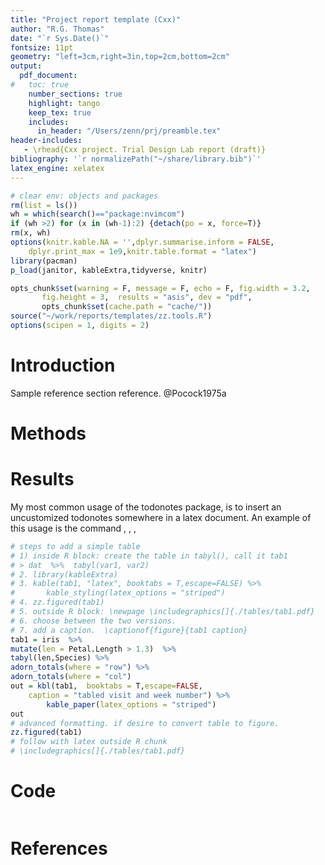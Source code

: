 ```yaml
---
title: "Project report template (Cxx)"
author: "R.G. Thomas"
date: "`r Sys.Date()`"
fontsize: 11pt
geometry: "left=3cm,right=3in,top=2cm,bottom=2cm"
output:
  pdf_document:
#   toc: true
    number_sections: true
    highlight: tango
    keep_tex: true 
    includes:
      in_header: "/Users/zenn/prj/preamble.tex"
header-includes:
   - \rhead{Cxx project. Trial Design Lab report (draft)}
bibliography: '`r normalizePath("~/share/library.bib")`'
latex_engine: xelatex
---
```


\hspace{4in}
\fbox{
\parbox{3in}{\Large 
Notes: 
\begin{itemize}
\item mimic grazzi, gill, dimitriadis \\
\item plan: random forest analysis of cognitive data to
find enrichment criteria
\end{itemize}
}
}
\listoftodos


```r
# clear env: objects and packages
rm(list = ls())
wh = which(search()=="package:nvimcom")
if (wh >2) for (x in (wh-1):2) {detach(po = x, force=T)}
rm(x, wh)
options(knitr.kable.NA = '',dplyr.summarise.inform = FALSE, 
	dplyr.print_max = 1e9,knitr.table.format = "latex")
library(pacman)
p_load(janitor, kableExtra,tidyverse, knitr)

opts_chunk$set(warning = F, message = F, echo = F, fig.width = 3.2,
       fig.height = 3,  results = "asis", dev = "pdf",
       opts_chunk$set(cache.path = "cache/"))
source("~/work/reports/templates/zz.tools.R")
options(scipen = 1, digits = 2)
```

# Introduction
\lipsum[2]
\todo[inline, color=cyan]{The original todo note withouth changed colours.\newline Here's another line.}
\begin{wrapfigure}{r}[.4\textwidth]{.4\textwidth}%
\textit{\sffamily\normalsize\textcolor{gray!50}{
Tornado plot: x-axis participants IDs y-axis study visits plot mean of cumulative
AEs stratified by pre-covid and post-covid study visits (March 12 is
the date we are using as a cut-point: through March 12 is pre-COVID,
after March 12 is post-COVID) }}% 
\end{wrapfigure}
\lipsum[2]

Sample reference section reference. @Pocock1975a

\begin{marginfigure}
\includegraphics[width=3in]{/Users/zenn/prj/images/sudoku-3d-cube.pdf} \caption{test}\label{fig:unnamed-chunk-8}
\end{marginfigure}

# Methods

# Results
My most common usage of the todonotes package, is to insert an uncustomized
todonotes somewhere in a latex document. An example of this usage is the command
\todo{Make a cake \ldots},
\lipsum[1]
\todo[color=green]{Make a pie \ldots},
\lipsum[1] 
\todo{Make a joke \ldots},
\listoftodos


```r
# steps to add a simple table 
# 1) inside R block: create the table in tabyl(), call it tab1
# > dat  %>%  tabyl(var1, var2)
# 2. library(kableExtra)
# 3. kable(tab1, "latex", booktabs = T,escape=FALSE) %>%
# 		kable_styling(latex_options = "striped")   
# 4. zz.figured(tab1)
# 5. outside R block: \newpage \includegraphics[]{./tables/tab1.pdf}
# 6. choose between the two versions. 
# 7. add a caption.  \captionof{figure}{tab1 caption}
tab1 = iris  %>%  
mutate(len = Petal.Length > 1.3)  %>%  
tabyl(len,Species) %>%  
adorn_totals(where = "row") %>%  
adorn_totals(where = "col")   
out = kbl(tab1,  booktabs = T,escape=FALSE, 
    caption = "tabled visit and week number") %>%
		kable_paper(latex_options = "striped")    
out
# advanced formatting. if desire to convert table to figure.
zz.figured(tab1)
# follow with latex outside R chunk
# \includegraphics[]{./tables/tab1.pdf}

```

\newpage 
\includegraphics[]{./tables/tab1.pdf}
\captionof{figure}{tabled visit and week number}

# Code 
```r
```

# References
